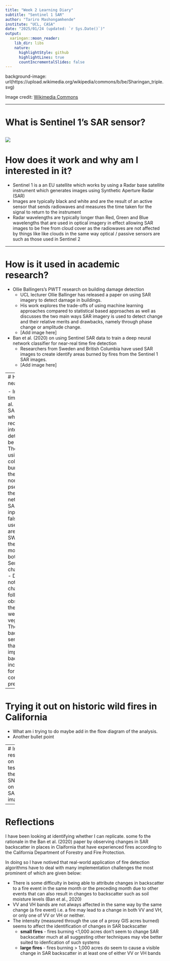 ```yaml
---
title: "Week 2 Learning Diary"
subtitle: "Sentinel 1 SAR"
author: "Tariro Mashongamhende"
institute: "UCL, CASA"
date: "2025/01/24 (updated: `r Sys.Date()`)"
output:
  xaringan::moon_reader:
    lib_dir: libs
    nature:
      highlightStyle: github
      highlightLines: true
      countIncrementalSlides: false
---
```


background-image: url(https://upload.wikimedia.org/wikipedia/commons/b/be/Sharingan_triple.svg)



Image credit: [Wikimedia Commons](https://commons.wikimedia.org/wiki/File:Sharingan_triple.svg)


---

# What is Sentinel 1's SAR sensor?

![](https://sentiwiki.copernicus.eu/__attachments/1680406/Sentinel-1.jpg?inst-v=4173af95-a9c8-423a-ad60-8ad8fb81a94c)
---

# How does it work and why am I interested in it?

- Sentinel 1 is a an EU satellite which works by using a Radar base satellite instrument which generates images using Synthetic Aperture Radar (SAR)
- Images are typically black and white and are the result of an active sensor that sends radiowaves and measures the time taken for the signal to return to the instrument
- Radar wavelengths are typically longer than Red, Green and Blue wavelengths that are used in optical imagery in effect allowing SAR images to be free from cloud cover as the radiowaves are not affected by things like like clouds in the same way optical / passive sensors are such as those used in Sentinel 2

---

# How is it used in academic research?

- Ollie Ballingers's PWTT research on building damage detection
  - UCL lecturer Ollie Ballinger has released a paper on using SAR imagery to detect damage in buildings.
  - His work explores the trade-offs of using machine learning approaches compared to statistical based approaches as well as discusses the two main ways SAR imagery is used to detect change and their relative merits and drawbacks, namely through phase change or amplitude change.
  - [Add image here]
- Ban et al. (2020) on using Sentinel SAR data to train a deep neural network classifier for near-real time fire detection 
  - Researchers from Sweden and British Columbia have used SAR images to create identify areas burned by fires from the Sentinel 1 SAR images.
  - [Add image here]


---
# How can SAR be used for near real-time fire detection

- In their paper "Near real-time fire detection" Ban et al. (2020) use Sentinel 1 SAR data to identify areas which have burn scars from recent fires. 
- The paper is interesting as it goes into detail on how SAR data can be used to detect wildfires
- Their approach involves using Sentinel 2 SWIR false color composites to identify burned areas and calculate the a difference in normalized burn ratio as pseudo-labels which are then used to train a neural network classifier with the SAR data from Sentinel 1 as input (X variables).
- The false color composite they use which shows burned areas clearly in images is: SWIR1, SWIR2, SWIR1
- In the process of training their model they make sure to use both VV and VH bands from Sentinel 1 to measure the changes in SAR backscatter.
- During their analysis they noted that the expected change in SAR backscatter following a fire was observed in most cases with the exception of areas which were made up of non=forest vegetation (grassland). 
- They also noted that VV backscatter is more sensitive to soil moisture than VH and therefore this implies changes in backscatter should also incorporate/normalise/adjust for changes in weather conditions to improve prediction accuracy.
---

# Trying it out on historic wild fires in California

- What am i trying to do maybe add in the flow diagram of the analysis.
- Another bullet point

---
# Initial results on testing the SNNs on the SAR images



---
# Reflections

I have been looking at identifying whether I can replicate. some fo the rationale in the Ban et al. (2020) paper by observing changes in SAR backscatter in places in Claifornia that have experienced fires according to the California Department of Forestry and Fire Protection.

In doing so I have notived that real-world application of fire detection algorithms have to deal with many implementation challenges the most prominent of which are given below:

- There is some difficulty in being able to attribute changes in backscatter to a fire event in the same month or the preceding month due to other events that can also result in changes to backscatter such as soil moisture levels (Ban et al., 2020)
- VV and VH bands are not always affected in the same way by the same change (a fire event) i.e. a fire may lead to a change in both VV and VH, or only one of VV or VH or neither.
- The intensity (measured through the use of a proxy GIS acres burned) seems to affect the identification of changes in SAR backscatter
  - **small fires** - fires burning <1,000 acres don't seem to change SAR backscatter much at all suggesting other techniques may vbe better suited to idenfication of such systems
  - **large fires** - fires burning > 1,000 acres do seem to cause a visible change in SAR backscatter in at least one of either VV or VH bands